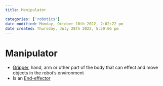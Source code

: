 ```yaml
---
title: Manipulator

categories: ['robotics']
date modified: Monday, October 10th 2022, 2:02:22 pm
date created: Thursday, July 28th 2022, 5:59:06 pm
---
```


# Manipulator
- [Gripper](Gripper.qmd), hand, arm or other part of the body that can effect and move objects in the robot’s environment
- Is an [End-effector](End-effector.qmd)



